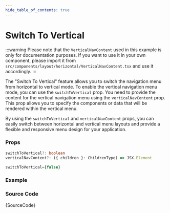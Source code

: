 ```yaml
---
hide_table_of_contents: true
---
```



# Switch To Vertical

:::warning
Please note that the `VerticalNavContent` used in this example is only for documentation purposes. If you want to use it in your own component, please import it from `src/components/layout/horizontal/VerticalNavContent.tsx` and use it accordingly.
:::

The "Switch To Vertical" feature allows you to switch the navigation menu from horizontal to vertical mode. To enable the vertical navigation menu mode, you can use the `switchToVertical` prop. You need to provide the content for the vertical navigation menu using the `verticalNavContent` prop. This prop allows you to specify the components or data that will be rendered within the vertical menu.

By using the `switchToVertical` and `verticalNavContent` props, you can easily switch between horizontal and vertical menu layouts and provide a flexible and responsive menu design for your application.

### Props

```ts noCopy
switchToVertical?: boolean
verticalNavContent?: ({ children }: ChildrenType) => JSX.Element
```

```ts noCopy title='Default Value'
switchToVertical={false}
```

### Example

<IframeWindow url='https://demos.pixinvent.com/vuexy-nextjs-admin-template/demo-1/en/menu-examples/horizontal-menu/horizontal-nav/switch-to-vertical' />

### Source Code

<TsToJsCodeSnippet>{SourceCode}</TsToJsCodeSnippet>
